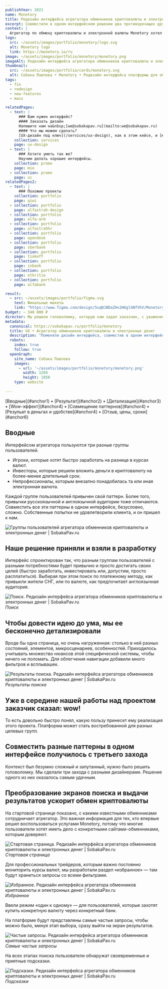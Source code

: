 ```yaml
---
publishYear: 2021
name: Monetory
title: Редизайн интерфейса агрегатора обменников криптовалюты и электронных денег
excerpt: Совместили в одном интерфейсном решении два противоречащих друг другу паттерна.
context: |
  Агрегатор по обмену криптовалюты и электронной валюты Monetory хотел сделать один интерфейс для разных целевых аудиторий с разными потребностями.
logo:
  src: ~/assets/images/portfolio/monetory/logo.svg
  alt: Monetory logo
  link: https://monetory.io/ru
image: ~/assets/images/portfolio/monetory/monetory.png
imageAlt: Редизайн интерфейса агрегатора обменников криптовалюты и электронных денег
thumbnail:
  src: ~/assets/images/portfolio/cards/monetory.svg
  alt: Собака Павлова • Monetory • Редизайн интерфейса платформы для обмена электронной валюты
tags:
  - fin
  - redesign
  - new-features
  - mass

relatedPages:
  - text: |
      ### Вам нужен интерфейс?
      #### Заказать дизайн
      Напишите нам на&nbsp;[we@sobakapav.ru](mailto:we@sobakapav.ru) 
      #### Что мы можем сделать?
      [UX-дизайн под ключ](/services/ux-design), как в этом кейсе, и [многое другое](/services). 
    collection: services
    page: ux-design
  - text: |
      ### Хотите уметь так же?
      Научим делать хорошие интерфейсы.
    collection: promo
    page: mio
  - collection: promo
    page: uc
relatedPages2:
  - text: |
      ### Похожие проекты
    collection: portfolio
    page: qiwi
  - collection: portfolio
    page: alfastrah-design
  - collection: portfolio
    page: alfa-arm
  - collection: portfolio
    page: alfastrahhr
  - collection: portfolio
    page: opendesk
  - collection: portfolio
    page: sberbank
  - collection: portfolio
    page: tinkoff
  - collection: portfolio
    page: inbank
  - collection: portfolio
    page: otkritie
  - collection: portfolio
    page: alfabank

result:
  - src: ~/assets/images/portfolio/figma.svg
    text: Финальные макеты
    link: "https://www.figma.com/design/5uqNJBDaZHv2H6glGNfVhV/Monetory-(%D0%BA%D0%BB%D0%B8%D0%B5%D0%BD%D1%82%D1%81%D0%BA%D0%B8%D0%B9)?node-id=255%3A372"
budget: ~ 340 000 ₽
director: Мы решили головоломку, которую нам задал заказчик, с уважением к уже существующему решению.
metadata:
  canonical: https://sobakapav.ru/portfolio/monetory
  title: UX • Агрегатор обменников криптовалюты и электронных денег
  description: "Поменяли дизайн интерфейса, совместив в одном интерфейсном решении два несовместимых, казалось бы, паттерна."
  robots:
    index: true
    follow: true
  openGraph:
    site_name: Собака Павлова
    images:
      - url: '~/assets/images/portfolio/monetory/monetory.png'
        width: 1204
        height: 1050
    type: website
  
---
```


<TOC>
[Вводные](#anchor1) • [Результат](#anchor2) • [Детализация](#anchor3) • [Wow-эффект](#anchor4) • [Совмещение паттернов](#anchor4) • [Резульат в деньгах и удобстве](#anchor4) • [Отзыв, цены, сроки](#anchor6)
</TOC>

## <a name="anchor1" />Вводные

Интерфейсом агрегатора пользуются три разные группы пользователей.
  - Игроки, которые хотят быстро заработать на разнице в курсах валют. 
  - Инвесторы, которые решили вложить деньги в криптовалюту на более-менее длительный срок.
  - Непрофессионалы, которым внезапно понадобилась та или иная электронная валюта.
  
Каждой группе пользователей привычен свой паттерн. Более того, привычки русскоязычной и англоязычной аудитории тоже отличаются. Совместить все эти паттерны в одном интерфейсе, безусловно, сложно. Собственные попытки не удовлетворили клиента, и он пришел к нам.

![Группы пользователей агрегатора обменников криптовалюты и электронных денег | SobakaPav.ru](~/assets/images/portfolio/monetory/1.png)

## <a name="anchor2" />Наше решение приняли и взяли в разработку

Интерфейс спроектирован так, что разным группам пользователей с разными потребностями будет привычно и просто достигать своих целей (быстро заработать, инвестировать или, допустим, просто расплатиться). Выбирая при этом поиск по платежному методу, как привыкли жители СНГ, или по валюте, как предпочитает англоязычная аудитория.

![Поиск. Редизайн интерфейса агрегатора обменников криптовалюты и электронных денег | SobakaPav.ru](~/assets/images/portfolio/monetory/2.png)
_Поиск_

## <a name="anchor3" />Чтобы довести идею до ума, мы ее бесконечно детализировали

Вроде бы одна страница, но очень нагруженная: столько в ней разных состояний, элементов, микросценариев, особенностей. Приходилось учитывать множество нюансов этой специфической системы, чтобы ничего не поломать. Для облегчения навигации добавили много фильтров и всплывашек.

![Результаты поиска. Редизайн интерфейса агрегатора обменников криптовалюты и электронных денег | SobakaPav.ru](~/assets/images/portfolio/monetory/3.png)
_Результаты поиска_

## <a name="anchor4" />Уже в середине нашей работы над проектом заказчик сказал: wow!

То есть довольно быстро понял, какую пользу принесет ему реализация этого проекта. Платформа может стать востребованной для разных целевых групп.

## <a name="anchor5" />Совместить разные паттерны в одном интерфейсе получилось с третьего захода

Контекст был безумно сложный и запутанный, нужно было решить головоломку. Мы сделали три захода с разными дизайнерами. Решение одного из них оказалось самым удачным.

## <a name="anchor6" />Преобразование экранов поиска и выдачи результатов ускорит обмен криптовалюты

На стартовой странице показано, с какими известными обменниками сотрудничает агрегатор. Это важная информация для тех, кто впервые решил воспользоваться услугами Monetory, потому что многие пользователи хотят иметь дело с конкретными сайтами-обменниками, которым доверяют.

![Стартовая страница. Редизайн интерфейса агрегатора обменников криптовалюты и электронных денег | SobakaPav.ru](~/assets/images/portfolio/monetory/4.png)
_Стартовая страница_

Для профессиональных трейдеров, которым важно постоянно мониторить курсы валют, мы разработали раздел «избранное» — там будут храниться запросы со всеми фильтрами.

![Избранное. Редизайн интерфейса агрегатора обменников криптовалюты и электронных денег | SobakaPav.ru](~/assets/images/portfolio/monetory/5.png)
_Избранное_

Ввели режим «один к одному» — для пользователей, которые захотят купить конкретную валюту через конкретный банк.

На платформе будут представлены самые частые запросы, чтобы можно было, минуя этап выбора, сразу выйти на экран результатов.

![Частые запросы. Редизайн интерфейса агрегатора обменников криптовалюты и электронных денег | SobakaPav.ru](~/assets/images/portfolio/monetory/6.png)
_Самые частые запросы_

На всех этапах поиска пользователи обнаружат своевременные и приятные подсказки.

![Подсказки. Редизайн интерфейса агрегатора обменников криптовалюты и электронных денег | SobakaPav.ru](~/assets/images/portfolio/monetory/7.png)
_Подсказки_

## <a name="anchor7" />
